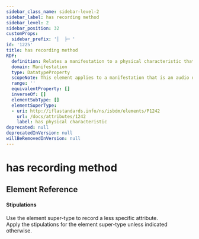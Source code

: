 ```yaml
---
sidebar_class_name: sidebar-level-2
sidebar_label: has recording method
sidebar_level: 2
sidebar_position: 32
customProps:
  sidebar_prefix: '│  ├─ '
id: '1225'
title: has recording method
RDF:
  definition: Relates a manifestation to a physical characteristic that is the method that is used to record content that is embodied in the manifestation.
  domain: Manifestation
  type: DatatypeProperty
  scopeNote: This element applies to a manifestation that is an audio disc that uses an analogue encoding.
  range: ''
  equivalentProperty: []
  inverseOf: []
  elementSubType: []
  elementSuperType:
  - uri: http://iflastandards.info/ns/isbdm/elements/P1242
    url: /docs/attributes/1242
    label: has physical characteristic
deprecated: null
deprecatedInVersion: null
willBeRemovedInVersion: null
---
```

# has recording method

## Element Reference
<ElementReference frontMatter={frontMatter} />

#### Stipulations

<div className="stip">
  Use the element super-type to record a less specific attribute.
</div>

<div className="stip">
  Apply the stipulations for the element super-type unless indicated otherwise.
</div>
